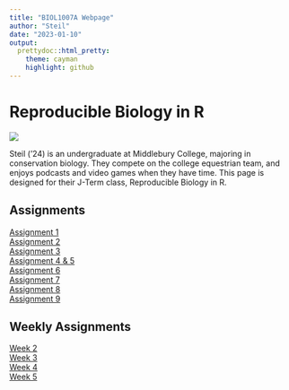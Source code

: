 ```yaml
---
title: "BIOL1007A Webpage"
author: "Steil"
date: "2023-01-10"
output:
  prettydoc::html_pretty:
    theme: cayman
    highlight: github
---
```


# Reproducible Biology in R  


![](IMG_7851.JPG)   


Steil ('24) is an undergraduate at Middlebury College, majoring in conservation biology. They compete on the college equestrian team, and enjoys podcasts and video games when they have time. This page is designed for their J-Term class, Reproducible Biology in R.

## Assignments

[Assignment 1](Assignment_1.html)   
[Assignment 2](Assignment_2.html)   
[Assignment 3](Assignment_3.html)   
[Assignment 4 & 5](Assignment_4_and_5.html)   
[Assignment 6](Assignment_6.html)   
[Assignment 7](Assignment_7.html)  
[Assignment 8](Assignment_8.html)   
[Assignment 9](Assignment_9.html)    

## Weekly Assignments  
[Week 2](WeeklyAssignment_1.html)   
[Week 3](WeeklyAssignment_2.html)   
[Week 4](Weekly_Assignment_3.html)  
[Week 5](Weekly_Assignmnet_4.html)   


